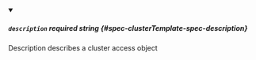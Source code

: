 
<details className="config-field" data-expandable="false" open>
<summary>

##### `description` <span className="config-field-required" data-required="false">required</span> <span className="config-field-type">string</span> <span className="config-field-default"></span> <span className="config-field-enum"></span> {#spec-clusterTemplate-spec-description}

Description describes a cluster access object

</summary>



</details>
